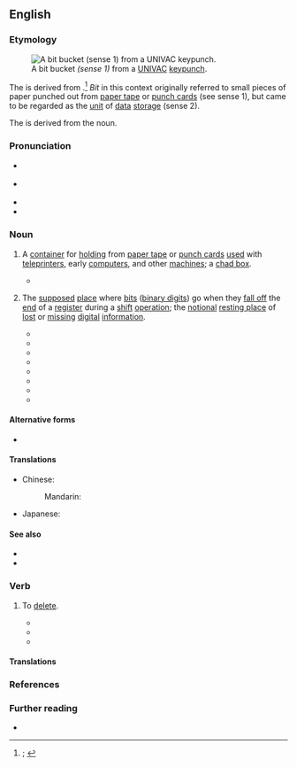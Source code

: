 {{also|bitbucket|bit-bucket}}

==English==
{{was wotd|2020|December|2}}

===Etymology===
[[File:Univac bit bucket.JPG|thumb|A bit bucket ''(sense 1)'' from a [[UNIVAC]] [[keypunch]].]]

The {{glossary|noun}} is derived from {{compound|en|bit|t1=small amount of something; smallest unit of storage in a digital computer, consisting of a binary digit|bucket}}.<ref>{{R:OED Online|pos=n|id=309542|date=March 2012|nodot=1}}; {{R:Lexico|pos=n}}</ref> ''Bit'' in this context originally referred to small pieces of paper punched out from [[paper tape]] or [[punch card]]s (see sense 1), but came to be regarded as the [[unit]] of [[datum|data]] [[storage]] (sense 2).

The {{glossary|verb}} is derived from the noun.

===Pronunciation===
* {{a|RP}} {{IPA|en|/ˈbɪt ˌbʌkɪt/|/-kət/}}
* {{a|GA}} {{IPA|en|/ˈbɪt ˌbʌkət/|/-kɪt/}}
* {{audio|en|En-au-bit bucket.ogg|Audio (AU)}}
* {{hyphenation|en|bit buck|et}}

===Noun===
{{en-noun}} {{term-label|en|computing}}

# {{lb|en|historical}} A [[container]] for [[hold#Verb|holding]] {{l|en|chad|t=[[small]] [[punch out|punched-out]] [[piece#Noun|pieces]] of [[paper#Noun|paper]]}} from [[paper tape]] or [[punch card]]s [[use#Verb|used]] with [[teleprinter]]s, early [[computer]]s, and other [[machine#Noun|machines]]; a [[chad box]].
#* {{quote-book|en|author=Donald I. Cutler|chapter=6|title=Introduction to Computer Programming|location=Englewood Cliffs, N.J.|publisher=[[w:Prentice Hall|Prentice-Hall]]|year=1964|section=footnote 1|page=108|oclc=803034371|passage=The lost bits fall into a container called a '''bit bucket'''. They are emptied periodically and the collected bits are used for confetti at weddings, parties, and other festive occasions.}}
# {{lb|en|by extension|humorous|slang}} The [[supposed#Adjective|supposed]] [[place#Noun|place]] where [[bit#Noun|bits]] ([[binary digit]]s) go when they [[fall off]] the [[end#Noun|end]] of a [[register#Noun|register]] during a [[shift]] [[operation]]; the [[notional]] [[resting place]] of [[lost#Adjective|lost]] or [[missing#Adjective|missing]] [[digital]] [[information]].
#: {{synonyms|en|black hole|byte bucket|memory hole}}
#* {{quote-book|en|title=Fully Encoded, 9046 × N, Random Access Write-Only-Memory: Final Specification|archiveurl=https://web.archive.org/web/20120316141638/http://www.national.com/rap/files/datasheet.pdf|archivedate=16 March 2012|series=Signetics|seriesvolume=25120|location=[Sunnyvale, Calif.]|publisher={{w|Signetics}}|year=[1972]|page=1|column=1|passage=Applications [...] Overflow register ('''bit bucket''')|footer={{small|A humorous [[datasheet]] for a non-existent product.}}}}
#* {{quote-journal|en|author=Steve Rosenthal|title=Glossary: Rosenthal’s ABCs|editor=Maggie Canon|magazine=[[w:InfoWorld|InfoWorld: The Newsweekly for Microcomputer Users]]|location=Framingham, Mass.|publisher=Popular Computing|date=23 May 1983|volume=5|issue=21|page=77|pageurl=https://books.google.com/books?id=4i8EAAAAMBAJ&pg=PA77|column=1|issn=0199-6649|oclc=993902398|passage='''''bit bucket''''' – the term for a routine or circuit that accepts binary signals and produces no output. '''Bit buckets''' are used for testing and to stand in for routines or circuits that have not been implemented at that particular point.}}
#* {{quote-journal|en|author=Erik Sandberg-Diment|title=Personal computing: Parity: An elegantly simple approach to errors|newspaper={{w|The New York Times}}|archiveurl=https://web.archive.org/web/20200227135254/https://www.nytimes.com/1985/07/09/science/personal-computing-parity-an-elegantly-simple-approach-to-errors.html|archivedate=27 February 2020|location=New York, N.Y.|publisher={{w|The New York Times Company}}|date=9 July 1985|section=section C|page=4|issn=0362-4331|oclc=971436363|passage=Inside the computer, every time a byte moves from one component to another the hardware performs a parity check by counting the number of ones. [...] But let's say a power surge or some other line noise is picked up by the computer and the byte is scrambled. [...] The errant byte, having failed the parity test, is unceremoniously dumped into the '''bit bucket''', the computer's wastepaper basket.}}
#* {{quote-journal|en|author=W. Paul Blase|title=No harmless hacker he|newspaper={{w|The Washington Post}}|archiveurl=https://web.archive.org/web/20171123173709if_/https://www.washingtonpost.com/archive/opinions/1990/02/17/no-harmless-hacker-he/46728304-40ba-4899-96a2-3f67742f4923/|archivedate=23 November 2017|location=Washington, D.C.|publisher=[[w:Graham Holdings Company|The Washington Post Company]]|date=17 February 1990|issn=0190-8286|oclc=638319713|passage=Fortunately, "RTM" &#91;{{w|Robert Tappan Morris}}&#93; was not out to deliberately cause damage. What would have happened if he had been? Millions of dollars in time and research data gone into the '''bit-bucket'''?}}
#* {{quote-journal|en|author=Joan C. Horvath|authorlink=Joan Horvath|title=Spacecraft Autonomy Issues: Present and Future|journal={{w|Journal of the British Interplanetary Society}}|archiveurl=https://web.archive.org/web/20201202202920/https://trs.jpl.nasa.gov/bitstream/handle/2014/30845/95-0706.pdf|archivedate=2 December 2020|location=London|publisher={{w|British Interplanetary Society}}|year=1995|year_published=1996|volume=49|issue=6|page=218|column=1|issn=0007-084X|oclc=643576289|passage=An alternative is for the automated spacecraft to assume that tracking is always available and to have the spacecraft take its data and return it accepting that some fraction of the time communication will in fact not be available. Science data would then go into the "'''bit bucket'''." Since current spacecraft are complex and expensive, the latter solution is rarely used (intentionally!) today.}}
#* {{quote-book|en|author=Scott Mann|author2=Ellen L. Mitchell|chapter=Packet Filtering with ipchains|title=Linux System Security: An Administrator’s Guide to Open Source Security Tools|series=Prentice Hall Series in Computer Networking and Distributed Systems|edition=2nd|location=Upper Saddle River, N.J.|publisher=[[w:Prentice Hall|Prentice Hall PTR]]|year=2000|page=438|pageurl=https://books.google.com/books?id=yiwxWC71dKMC&pg=PA438|isbn=978-0-13-015807-9|passage=When a packet arrives, the first thing that is done is a cyclic redundancy check [...]. If the CRC does not match the one carried in the frame, then the packet is destroyed (sent to the "'''Bit Bucket'''" in Figure 16.1).}}
#* {{quote-book|en|author=Mark Schubin|chapter=A Digital Primer, Schubin-style|editors=John Rice and Brian McKernan|title=Creating Digital Content: Video Production for Web, Broadcast, and Cinema|location=New York, N.Y.|publisher=[[w:McGraw-Hill Education|McGraw-Hill]]|year=2002|page=21|pageurl=https://books.google.com/books?id=rIVQshWRVrgC&pg=PA21|doi=10.1036/0071420835|isbn=978-0-07-137744-7|passage=In [John] Watkinson's view, all recording should be done in non-specific "'''bit buckets'''," with a computer figuring out what got recorded where and when.}}
#* {{quote-book|en|author=Frank O’Brien|chapter=The AGC Hardware|editor=John Mason|title=The Apollo Guidance Computer: Architecture and Operation|series=Springer–Praxis Books in Space Exploration|location=Berlin; Heidelberg|publisher=[[w:Springer Science+Business Media|Springer]]; Chichester, West Sussex: Praxis Publishing|year=2010|page=45|pageurl=https://books.google.com/books?id=3fKzL0HfJp4C&pg=PA45|isbn=978-1-4419-0876-6|passage=Shifting the contents of the register one bit to the right places a zero in the leftmost bit location and discards the rightmost bit. Conversely, a left-shift pads the rightmost bit with a zero and the upper, leftmost bit falls off into the "'''bit bucket'''".}}

====Alternative forms====
* {{alt|en|bitbucket|bit-bucket}}

====Translations====
{{trans-top|container for holding chad from paper tape or punch cards}}
{{trans-mid}}
{{trans-bottom}}

{{trans-top|supposed place where bits go when they fall off the end of a register during a shift operation}}
* Chinese:
*: Mandarin: {{t|cmn|比特垃圾桶|tr=bǐtèlājītǒng}}
{{trans-mid}}
* Japanese: {{t|ja|ビットバケツ}}
{{trans-bottom}}

====See also====
* {{l|en|/dev/null}}
* {{l|en|write-only memory}}

===Verb===
{{en-verb}}

# {{lb|en|transitive|computing|humorous|slang}} To [[delete#Verb|delete]].
#* {{quote-book|en|title=1970 WESCON Technical Papers: Western Electronic Show and Convention: Papers Presented at the Western Electronic Show and Convention in Los Angeles, California, August 25–28, 1970|location=Los Angeles, Calif.|publisher=WESCON|year=1970|page=[''unknown'']|column=1|oclc=35501360|passage=This DSC receives all inputs and performs all computations in synchronization with the online computer; however, the DSC outputs are "'''bit bucketed'''."}}
#* {{quote-journal|en|author=Lou Grinzo|magazine=Software Development|location=San Francisco, Calif.|publisher={{w|Miller Freeman}}|year=1996|volume=4|page=30|column=1|issn=1070-8588|oclc=832644717|passage=When the program is pressed into heavier duty it simply can't hold the entire list in memory, so someone else has to "open up the code" and perform major, instead of minor, surgery. This only increases the chances that the program will be '''bitbucketed''' rather than updated.}}
#* {{quote-newsgroup|en|author=Matthew N. Dodd|title=Anti-spam e-mail addresses|newsgroup=comp.os.vms|url=https://groups.google.com/g/comp.os.vms/c/jC9LPxW_A4c/m/cexofKzAo54J|date=30 September 1997|passage=I think the only good form of email address munging is a plussed email address as I have in this message. While I am not automatically '''bitbucketing''' email addressed in this way, it does keep it from hitting my inbox and demanding my immediate attention.}}

====Translations====
{{trans-see|to delete|delete}}

===References===
<references/>

===Further reading===
* {{pedia}}
